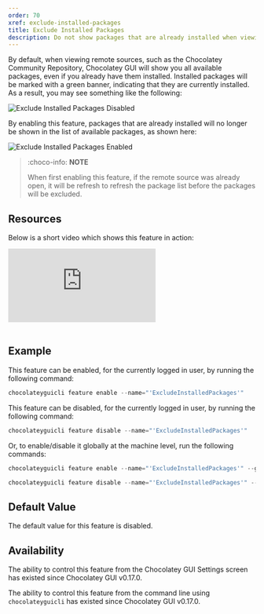 ```yaml
---
order: 70
xref: exclude-installed-packages
title: Exclude Installed Packages
description: Do not show packages that are already installed when viewing sources
---
```


By default, when viewing remote sources, such as the Chocolatey Community Repository, Chocolatey GUI will show you all
available packages, even if you already have them installed.  Installed packages will be marked with a green banner,
indicating that they are currently installed.  As a result, you may see something like the following:

![Exclude Installed Packages Disabled](/images/chocolatey-gui/feature_exclude_installed_packages_disabled.png "Exclude Installed Packages Disabled")

By enabling this feature, packages that are already installed will no longer be shown in the list of available packages,
as shown here:

![Exclude Installed Packages Enabled](/images/chocolatey-gui/feature_exclude_installed_packages_enabled.png "Exclude Installed Packages Enabled")

> :choco-info: **NOTE**
>
> When first enabling this feature, if the remote source was already open, it will be refresh to refresh the package list before the packages will be excluded.

## Resources

Below is a short video which shows this feature in action:

<p>
<div class="ratio ratio-16x9">
    <iframe src="https://www.youtube.com/embed/Qr8OCK3eqr4?list=PL84yg23i9GBjAMY0OfHfn-MH4rviaccuc" frameborder="0" allow="autoplay; encrypted-media" allowfullscreen>
    </iframe>
</div>
<br>
</p>

## Example

This feature can be enabled, for the currently logged in user, by running the following command:

```powershell
chocolateyguicli feature enable --name="'ExcludeInstalledPackages'"
```

This feature can be disabled, for the currently logged in user, by running the following command:

```powershell
chocolateyguicli feature disable --name="'ExcludeInstalledPackages'"
```

Or, to enable/disable it globally at the machine level, run the following commands:

```powershell
chocolateyguicli feature enable --name="'ExcludeInstalledPackages'" --global

chocolateyguicli feature disable --name="'ExcludeInstalledPackages'" --global
```

## Default Value

The default value for this feature is disabled.

## Availability

The ability to control this feature from the Chocolatey GUI Settings screen has existed since Chocolatey GUI v0.17.0.

The ability to control this feature from the command line using `chocolateyguicli` has existed since Chocolatey GUI
v0.17.0.
